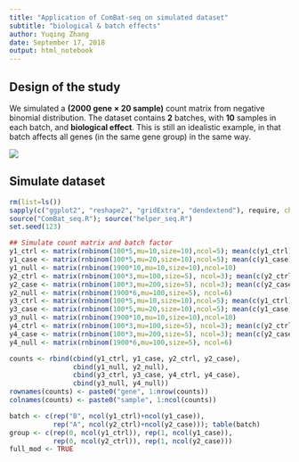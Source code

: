 ---
title: "Application of ComBat-seq on simulated dataset"
subtitle: "biological & batch effects"
author: Yuqing Zhang
date: September 17, 2018
output: html_notebook
---

## Design of the study

We simulated a **(2000 gene $\times$ 20 sample)** count matrix from negative binomial distribution. The dataset contains **2** batches, with **10** samples in each batch, and **biological effect**. This is still an idealistic example, in that batch affects all genes (in the same gene group) in the same way.

![](C:/Users/zhang/Dropbox/Work/ComBat_Seq/study_design_1.PNG)


## Simulate dataset {.tabset}

```{r, echo=FALSE, results='hide'}
rm(list=ls())
sapply(c("ggplot2", "reshape2", "gridExtra", "dendextend"), require, character.only=TRUE)
source("ComBat_seq.R"); source("helper_seq.R")
set.seed(123)

## Simulate count matrix and batch factor
y1_ctrl <- matrix(rnbinom(100*5,mu=10,size=10),ncol=5); mean(c(y1_ctrl)); var(c(y1_ctrl))
y1_case <- matrix(rnbinom(100*5,mu=20,size=10),ncol=5); mean(c(y1_case)); var(c(y1_case))
y1_null <- matrix(rnbinom(1900*10,mu=10,size=10),ncol=10)
y2_ctrl <- matrix(rnbinom(100*3,mu=100,size=5), ncol=3); mean(c(y2_ctrl)); var(c(y2_ctrl))
y2_case <- matrix(rnbinom(100*3,mu=200,size=5), ncol=3); mean(c(y2_case)); var(c(y2_case))
y2_null <- matrix(rnbinom(1900*6,mu=100,size=5), ncol=6)
y3_ctrl <- matrix(rnbinom(100*5,mu=10,size=10),ncol=5); mean(c(y1_ctrl)); var(c(y1_ctrl))
y3_case <- matrix(rnbinom(100*5,mu=20,size=10),ncol=5); mean(c(y1_case)); var(c(y1_case))
y3_null <- matrix(rnbinom(1900*10,mu=10,size=10),ncol=10)
y4_ctrl <- matrix(rnbinom(100*3,mu=100,size=5), ncol=3); mean(c(y2_ctrl)); var(c(y2_ctrl))
y4_case <- matrix(rnbinom(100*3,mu=200,size=5), ncol=3); mean(c(y2_case)); var(c(y2_case))
y4_null <- matrix(rnbinom(1900*6,mu=100,size=5), ncol=6)

counts <- rbind(cbind(y1_ctrl, y1_case, y2_ctrl, y2_case),
                cbind(y1_null, y2_null),
                cbind(y3_ctrl, y3_case, y4_ctrl, y4_case),
                cbind(y3_null, y4_null))
rownames(counts) <- paste0("gene", 1:nrow(counts))
colnames(counts) <- paste0("sample", 1:ncol(counts))

batch <- c(rep("B", ncol(y1_ctrl)+ncol(y1_case)), 
           rep("A", ncol(y2_ctrl)+ncol(y2_case))); table(batch)
group <- c(rep(0, ncol(y1_ctrl)), rep(1, ncol(y1_case)),
           rep(0, ncol(y2_ctrl)), rep(1, ncol(y2_case)))
full_mod <- TRUE
```



